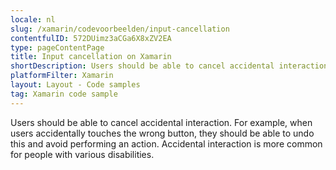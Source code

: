 ```yaml
---
locale: nl
slug: /xamarin/codevoorbeelden/input-cancellation
contentfulID: 572DUimz3aCGa6X8xZV2EA
type: pageContentPage
title: Input cancellation on Xamarin
shortDescription: Users should be able to cancel accidental interaction.
platformFilter: Xamarin
layout: Layout - Code samples
tag: Xamarin code sample
---
```


Users should be able to cancel accidental interaction. For example, when users accidentally touches the wrong button, they should be able to undo this and avoid performing an action. Accidental interaction is more common for people with various disabilities.

<CodeSample id="input-cancellation" locale="nl" platform="xamarin"/>